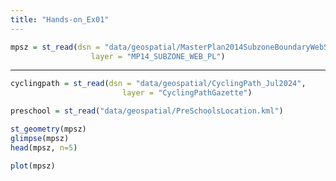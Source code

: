 ```yaml
---
title: "Hands-on_Ex01"
---
```

```r
mpsz = st_read(dsn = "data/geospatial/MasterPlan2014SubzoneBoundaryWebSHP", 
                  layer = "MP14_SUBZONE_WEB_PL")
```
---
```r
cyclingpath = st_read(dsn = "data/geospatial/CyclingPath_Jul2024", 
                         layer = "CyclingPathGazette")
```
```r
preschool = st_read("data/geospatial/PreSchoolsLocation.kml")
```
```r
st_geometry(mpsz)
glimpse(mpsz)
head(mpsz, n=5)  
```
```r
plot(mpsz)
```